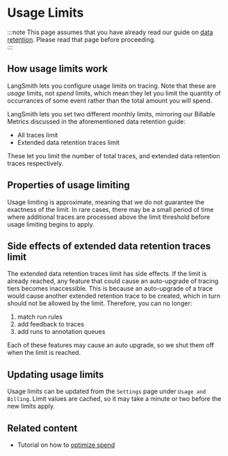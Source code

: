 # Usage Limits

:::note
This page assumes that you have already read our guide on [data retention](./data_retention_billing). Please read that page before proceeding.  
:::

## How usage limits work

LangSmith lets you configure usage limits on tracing. Note that these are _usage_ limits, not _spend_ limits, which
mean they let you limit the quantity of occurrances of some event rather than the total amount you will spend.

LangSmith lets you set two different monthly limits, mirroring our Billable Metrics discussed in the aforementioned data retention guide:

- All traces limit
- Extended data retention traces limit

These let you limit the number of total traces, and extended data retention traces respectively.

## Properties of usage limiting

Usage limiting is approximate, meaning that we do not guarantee the exactness of the limit. In rare cases, there
may be a small period of time where additional traces are processed above the limit threshold before usage limiting
begins to apply.

## Side effects of extended data retention traces limit

The extended data retention traces limit has side effects. If the limit is already reached, any feature that could
cause an auto-upgrade of tracing tiers becomes inaccessible. This is because an auto-upgrade of a trace would cause
another extended retention trace to be created, which in turn should not be allowed by the limit. Therefore, you can
no longer:

1. match run rules
2. add feedback to traces
3. add runs to annotation queues

Each of these features may cause an auto upgrade, so we shut them off when the limit is reached.

## Updating usage limits

Usage limits can be updated from the `Settings` page under `Usage and Billing`. Limit values are cached, so it
may take a minute or two before the new limits apply.

## Related content

- Tutorial on how to [optimize spend](../../tutorials/Administrators/manage_spend)

